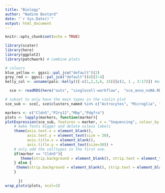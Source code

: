```yaml
---
title: "Biology"
author: "Nadine Bestard"
date: "`r Sys.Date()`"
output: html_document
---
```


```r
knitr::opts_chunk$set(echo = TRUE)
```

```r
library(scater)
library(here)
library(ggplot2)
library(patchwork) # combine plots

# colours
blue_yellow <- ggsci::pal_jco("default")(2)
grey_red <- ggsci::pal_jco("default")(4)[3:4]
kelly_col <- unname(pals::kelly()[-c(1,2,3,6, 15)][c(2, 1 , 3:17)]) #exchange the yellow and purpule (so not all big clusters purpule) and delete similar colours
```

```r
  sce <- readRDS(here("outs", "singlecell-workflow",  "sce_anno_noNA.RDS"))

# subset to only have the main types in the violin plot
sce_sub <- sce[, sce$clusters_named %in% c("Astrocytes", "Microglia", "Oligodendrocyte", "Endothelial", "OPC")]
```

```r
markers <- c("Cldn5","P2ry12","Mbp","Pdgfra")
plots <- lapply(markers, function(marker){
plotExpression(sce_sub, features = marker, x = "Sequencing", colour_by = "Sequencing", other_fields = "clusters_named" ) + facet_grid(~clusters_named) + scale_colour_manual(values = rev(blue_yellow)) + labs(y = marker) + 
    # make fonts bigger and delete usless labels
    theme(axis.text.x = element_blank(),
          axis.text.y = element_text(size = 20),
          axis.title.x = element_blank(),
          axis.title.y = element_text(size=30)) +
    # only add the celltypes in the first one.
    if(marker == "Cldn5"){
       theme(strip.background = element_blank(), strip.text = element_text(size=30))
    } else {
     theme(strip.background = element_blank(), strip.text = element_blank())
    }
      
      })
wrap_plots(plots, ncol=1)
```

